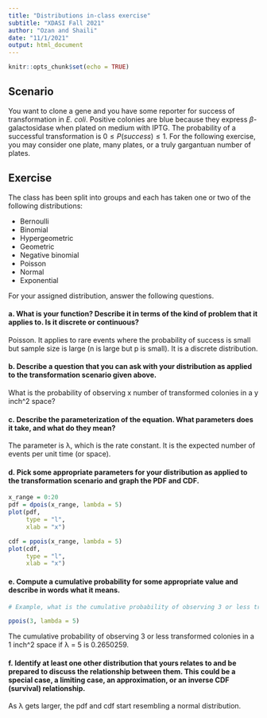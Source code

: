 ---
title: "Distributions in-class exercise"
subtitle: "XDASI Fall 2021"
author: "Ozan and Shaili"
date: "11/1/2021"
output: html_document
---

```{r setup, include=FALSE}
knitr::opts_chunk$set(echo = TRUE)
```

## Scenario

You want to clone a gene and you have some reporter for success of transformation in *E. coli*. Positive colonies are blue because they express $\beta$-galactosidase when plated on medium with IPTG. The probability of a successful transformation is $0 \le P(success) \le 1$. For the following exercise, you may consider one plate, many plates, or a truly gargantuan number of plates.

## Exercise

The class has been split into groups and each has taken one or two of the following distributions:

- Bernoulli
- Binomial
- Hypergeometric
- Geometric
- Negative binomial
- Poisson
- Normal
- Exponential

For your assigned distribution, answer the following questions.

#### a. What is your function? Describe it in terms of the kind of problem that it applies to. Is it discrete or continuous?

<!-- Insert your answer below. --> 
Poisson. 
It applies to rare events where the probability of success is small but sample size is large (n is large but p is small).
It is a discrete distribution.


#### b. Describe a question that you can ask with your distribution as applied to the transformation scenario given above.

<!-- Insert your answer below. -->
What is the probability of observing x number of transformed colonies in a y inch^2 space?


#### c. Describe the parameterization of the equation. What parameters does it take, and what do they mean?

<!-- Insert your answer below. -->
The parameter is λ, which is the rate constant. It is the expected number of events per unit time (or space).


#### d. Pick some appropriate parameters for your distribution as applied to the transformation scenario and graph the PDF and CDF.

```{r}

x_range = 0:20
pdf = dpois(x_range, lambda = 5)
plot(pdf,
     type = "l",
     xlab = "x")

cdf = ppois(x_range, lambda = 5)
plot(cdf,
     type = "l",
     xlab = "x")
```


#### e. Compute a cumulative probability for some appropriate value and describe in words what it means.

```{r}
# Example, what is the cumulative probability of observing 3 or less transformed colonies in a 1 inch^2 space if λ = 5 (the rate of observing 3 transformed colonies in a 1 inch^2 space is 5)?

ppois(3, lambda = 5)
```

<!-- Insert your answer below. -->
The cumulative probability of observing 3 or less transformed colonies in a 1 inch^2 space if λ = 5 is 0.2650259.


#### f. Identify at least one other distribution that yours relates to and be prepared to discuss the relationship between them. This could be a special case, a limiting case, an approximation, or an inverse CDF (survival) relationship.

<!-- Insert your answer below. -->
As λ gets larger, the pdf and cdf start resembling a normal distribution.
